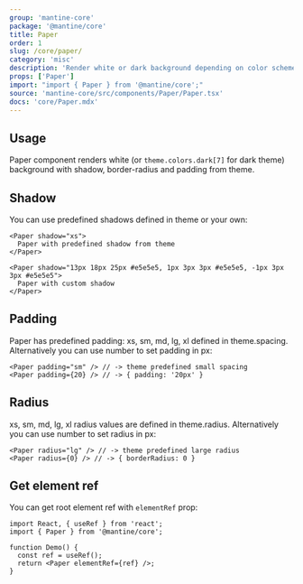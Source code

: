 ```yaml
---
group: 'mantine-core'
package: '@mantine/core'
title: Paper
order: 1
slug: /core/paper/
category: 'misc'
description: 'Render white or dark background depending on color scheme with shadow, padding and border-radius from theme'
props: ['Paper']
import: "import { Paper } from '@mantine/core';"
source: 'mantine-core/src/components/Paper/Paper.tsx'
docs: 'core/Paper.mdx'
---
```



## Usage

Paper component renders white (or `theme.colors.dark[7]` for dark theme)
background with shadow, border-radius and padding from theme.

<Demo data={PaperDemos.configurator} />

## Shadow

You can use predefined shadows defined in <GatsbyLink to="/pages/theming/">theme</GatsbyLink> or your own:

```tsx
<Paper shadow="xs">
  Paper with predefined shadow from theme
</Paper>

<Paper shadow="13px 18px 25px #e5e5e5, 1px 3px 3px #e5e5e5, -1px 3px 3px #e5e5e5">
  Paper with custom shadow
</Paper>
```

## Padding

Paper has predefined padding: xs, sm, md, lg, xl defined in <GatsbyLink to="/pages/theming/">theme.spacing</GatsbyLink>.
Alternatively you can use number to set padding in px:

```tsx
<Paper padding="sm" /> // -> theme predefined small spacing
<Paper padding={20} /> // -> { padding: '20px' }
```

## Radius

xs, sm, md, lg, xl radius values are defined in <GatsbyLink to="/pages/theming/">theme.radius</GatsbyLink>.
Alternatively you can use number to set radius in px:

```tsx
<Paper radius="lg" /> // -> theme predefined large radius
<Paper radius={0} /> // -> { borderRadius: 0 }
```

## Get element ref

You can get root element ref with `elementRef` prop:

```tsx
import React, { useRef } from 'react';
import { Paper } from '@mantine/core';

function Demo() {
  const ref = useRef();
  return <Paper elementRef={ref} />;
}
```
